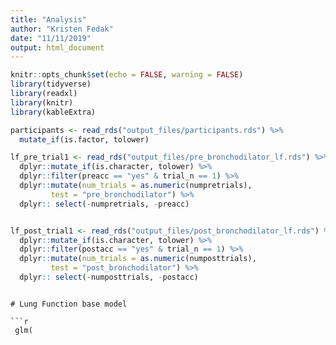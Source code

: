 ```yaml
---
title: "Analysis"
author: "Kristen Fedak"
date: "11/11/2019"
output: html_document
---
```


```r
knitr::opts_chunk$set(echo = FALSE, warning = FALSE)
library(tidyverse)
library(readxl)
library(knitr)
library(kableExtra)
```

```r
participants <- read_rds("output_files/participants.rds") %>%
  mutate_if(is.factor, tolower)

lf_pre_trial1 <- read_rds("output_files/pre_bronchodilator_lf.rds") %>%
  dplyr::mutate_if(is.character, tolower) %>%
  dplyr::filter(preacc == "yes" & trial_n == 1) %>%
  dplyr::mutate(num_trials = as.numeric(numpretrials),
         test = "pre_bronchodilator") %>%
  dplyr:: select(-numpretrials, -preacc)


lf_post_trial1 <- read_rds("output_files/post_bronchodilator_lf.rds") %>%
  dplyr::mutate_if(is.character, tolower) %>%
  dplyr::filter(postacc == "yes" & trial_n == 1) %>%
  dplyr::mutate(num_trials = as.numeric(numposttrials),
         test = "post_bronchodilator") %>%
  dplyr:: select(-numposttrials, -postacc)
```
```

# Lung Function base model

```r
 glm(
```

